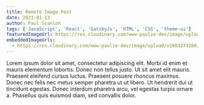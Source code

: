 ```yaml
---
title: Remote Image Post
date: 2021-01-13
author: Paul Scanlon
tags: ['JavaScript', 'React', 'GatsbyJs', 'HTML', 'CSS', 'theme-ui']
featuredImageUrl: https://res.cloudinary.com/www-paulie-dev/image/upload/v1603273280/paulie.dev/placeholder_ekfnq2.jpg
embeddedImageUrls:
  - https://res.cloudinary.com/www-paulie-dev/image/upload/v1603273280/paulie.dev/placeholder_ekfnq2.jpg
---
```


Lorem ipsum dolor sit amet, consectetur adipiscing elit. Morbi id enim et mauris elementum lobortis. Donec non tellus
justo. Ut sit amet elit mauris. Praesent eleifend cursus luctus. Praesent posuere rhoncus maximus. Donec nec felis nec
metus semper pharetra ut ut libero. Ut hendrerit dui ut tincidunt egestas. Donec interdum pharetra arcu, vel egestas
turpis ornare a. Phasellus quis euismod diam, sed convallis dolor.

<GatsbyImage alt="" image={props.embedded.image1} />
